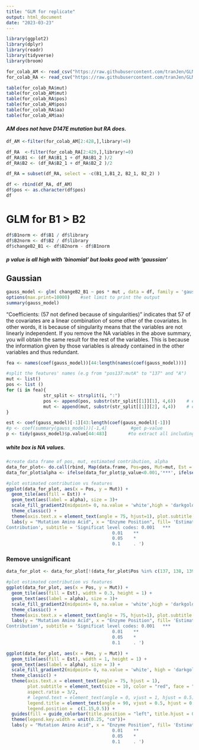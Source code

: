 ```yaml
---
title: "GLM for replicate"
output: html_document
date: "2023-03-23"
---
```


```r
library(ggplot2)
library(dplyr)
library(readr)
library(tidyverse)
library(broom)
```

```r
for_colab_AM <- read_csv("https://raw.githubusercontent.com/tranJen/GLM_Rabi/main/for_colab.csv")
for_colab_RA <- read_csv("https://raw.githubusercontent.com/tranJen/GLM_Rabi/main/for_colab_RA.csv")
```

```r
table(for_colab_RA$mut)
table(for_colab_AM$mut)
table(for_colab_RA$pos)
table(for_colab_AM$pos)
table(for_colab_RA$aa)
table(for_colab_AM$aa)
```

#### *AM does not have D147E mutation but RA does.*


```r
df_AM <-filter(for_colab_AM[2:428,],library!=0)

df_RA  <-filter(for_colab_RA[2:429,],library!=0)
df_RA$B1 <- (df_RA$B1_1 + df_RA$B1_2 )/2
df_RA$B2 <- (df_RA$B2_1 + df_RA$B2_2 )/2

df_RA = subset(df_RA, select = -c(B1_1,B1_2, B2_1, B2_2) )

df <- rbind(df_RA, df_AM)
df$pos <- as.character(df$pos)
df
```



# GLM for B1 > B2
```r
df$B1norm <- df$B1 / df$library
df$B2norm <- df$B2 / df$library
df$changeB2_B1 <- df$B2norm - df$B1norm
```
#### *p value is all high with 'binomial' but looks good with 'gaussian'*

## Gaussian
```r
gauss_model <- glm( changeB2_B1 ~ pos * mut , data = df, family = 'gaussian') 
options(max.print=10000)    #set limit to print the output
summary(gauss_model)
```
 
"Coefficients: (57 not defined because of singularities)" indicates that 57 of the covariates are a linear combination of some other of the covariates. In other words, it is because of singularity means that the variables are not linearly independent. If you remove the NA variables in the above summary, you will obtain the same result for the rest of the variables. This is because the information given by those variables is already contained in the other variables and thus redundant.


```r
fea <- names(coef(gauss_model))[44:length(names(coef(gauss_model)))]      #get features' names

#split the features' names (e.g from "pos137:mutA" to "137" and "A")
mut <- list()
pos <- list ()
for (i in fea){
              str_split <- strsplit(i, ":")
              pos <- append(pos, substr(str_split[[1]][1], 4,6))    # e.g extract 137
              mut <- append(mut, substr(str_split[[1]][2], 4,4))    # e.g extract A
}

est <- coef(gauss_model)[-1][43:length(coef(gauss_model)[-1])]          #get estimated contribution 
#p <- coef(summary(gauss_model))[-1,4]         #get p-value
p <- tidy(gauss_model)$p.value[44:483]        #to extract all including NA value
```


##### *white box is NA values. *

```r
#create data frame of pos, mut, estimated contribution, alpha
data_for_plot<- do.call(rbind, Map(data.frame, Pos=pos, Mut=mut, Est = est, p_value =p))
data_for_plot$alpha <- ifelse(data_for_plot$p_value<0.001,'***', ifelse(data_for_plot$p_value<0.01,'**', ifelse(data_for_plot$p_value<0.05,'*', ifelse(data_for_plot$p_value<0.1,'.', ' '))))
```

```r
#plot estimated contribution vs features
ggplot(data_for_plot, aes(x = Pos, y = Mut)) +
  geom_tile(aes(fill = Est)) + 
  geom_text(aes(label = alpha), size = 3)+
  scale_fill_gradient2(midpoint= 0, na.value = 'white',high = 'darkgoldenrod1 ', low = 'cyan4', mid ='aliceblue')+ 
  theme_classic() +
  theme(axis.text.x = element_text(angle = 75, hjust=1), plot.subtitle = element_text(size = 10, color = "red", face = "bold"))+
  labs(y = "Mutation Amino Acid", x = "Enzyme Position", fill= 'Estimated
Contribution', subtitle = 'Significat level codes: 0.001   ***
                                        0.01    ** 
                                        0.05    *
                                        0.1     . ')
```
### Remove unsignificant 
```r
data_for_plot <- data_for_plot[!(data_for_plot$Pos %in% c(137, 138, 139, 140, 141, 142,146,147,150,151,152,153,154,156,158)), ]
```

```r
#plot estimated contribution vs features
ggplot(data_for_plot, aes(x = Pos, y = Mut)) +
  geom_tile(aes(fill = Est), width = 0.3, height = 1) + 
  geom_text(aes(label = alpha), size = 3)+
  scale_fill_gradient2(midpoint= 0, na.value = 'white',high = 'darkgoldenrod1 ', low = 'cyan4', mid ='aliceblue')+ 
  theme_classic() +
  theme(axis.text.x = element_text(angle = 75, hjust=1), plot.subtitle = element_text(size = 10, color = "red", face = "bold"), aspect.ratio = 3/2)+
  labs(y = "Mutation Amino Acid", x = "Enzyme Position", fill= 'Estimated
Contribution', subtitle = 'Significat level codes: 0.001   ***
                                        0.01    ** 
                                        0.05    *
                                        0.1     . ')
```

```r
ggplot(data_for_plot, aes(x = Pos, y = Mut)) +
  geom_tile(aes(fill = Est), width = 1, height = 1) +
  geom_text(aes(label = alpha), size = 3) +
  scale_fill_gradient2(midpoint= 0, na.value = 'white', high = 'darkgoldenrod1', low = 'cyan4', mid ='aliceblue') + 
  theme_classic() +
  theme(axis.text.x = element_text(angle = 75, hjust = 1), 
        plot.subtitle = element_text(size = 10, color = "red", face = "bold"), 
        aspect.ratio = 3/2,
        # legend.text = element_text(angle = 0, vjust = 1, hjust = 0.5),
        legend.title = element_text(angle = 90, vjust = 0.5, hjust = 0.5, size = 10),
        legend.position =  c(1.15,0.5)) +
  guides(fill = guide_colorbar(title.position = "left", title.hjust = 0.5, label.position = "left"))+
  theme(legend.key.width = unit(0.25, "cm"))+
  labs(y = "Mutation Amino Acid", x = "Enzyme Position", fill= 'Estimated Contribution', subtitle = 'Significat level codes: 0.001   ***
                                        0.01    ** 
                                        0.05    *
                                        0.1     . ')
```

